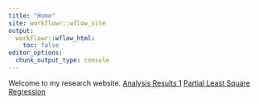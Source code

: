 ```yaml
---
title: "Home"
site: workflowr::wflow_site
output:
  workflowr::wflow_html:
    toc: false
editor_options:
  chunk_output_type: console
---
```


Welcome to my research website.
[Analysis Results 1](analysis_1.html)
[Partial Least Square Regression](fastPLS.html)

